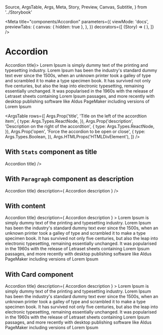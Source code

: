   Source,
  ArgsTable,
  Args,
  Meta,
  Story,
  Preview,
  Canvas,
  Subtitle,
} from '../Storybook'

<Meta
  title="components/Accordion"
  parameters={{
    viewMode: 'docs',
    previewTabs: {
      canvas: { hidden: true },
    },
  }}
  decorators={[
    (Story) => (
      <Container>
        <Story />
      </Container>
    ),
  ]}
/>

# Accordion

<Canvas withSource="open">
  <Story name="Accordion">
    <Accordion title={<Header>Accordion title</Header>}>
      Lorem Ipsum is simply dummy text of the printing and typesetting industry.
      Lorem Ipsum has been the industry's standard dummy text ever since the
      1500s, when an unknown printer took a galley of type and scrambled it to
      make a type specimen book. It has survived not only five centuries, but
      also the leap into electronic typesetting, remaining essentially
      unchanged. It was popularised in the 1960s with the release of Letraset
      sheets containing Lorem Ipsum passages, and more recently with desktop
      publishing software like Aldus PageMaker including versions of Lorem Ipsum
    </Accordion>
  </Story>
</Canvas>

<ArgsTable
  rows={[
    Args.Prop('title', 'Title on the left of the accordtion item', {
      type: Args.Types.ReactNode,
    }),
    Args.Prop('description', 'Description on the right of the accordtion', {
      type: Args.Types.ReactNode,
    }),
    Args.Prop('open', 'Force the accordion to be open or close', {
      type: Args.Types.Boolean,
    }),
    Args.HTMLProps('HTMLDivElement'),
  ]}
/>

## With `Stats` component as title

<Canvas withSource="open">
  <Story name="With stats title">
    <Accordion
      title={<Stats title="Accordion sub title">Accordion title</Stats>}
    />
  </Story>
</Canvas>

## With `Paragraph` component as description

<Canvas withSource="open">
  <Story name="With description">
    <Accordion
      title={<Stats title="Accordion sub title">Accordion title</Stats>}
      description={
        <Paragraph secondary small>
          Accordion description
        </Paragraph>
      }
    />
  </Story>
</Canvas>

<Divider size="small" />

## With content

<Canvas withSource="open">
  <Story name="With content">
    <Accordion
      title={<Stats title="Accordion sub title">Accordion title</Stats>}
      description={
        <Paragraph secondary small>
          Accordion description
        </Paragraph>
      }
    >
      Lorem Ipsum is simply dummy text of the printing and typesetting industry.
      Lorem Ipsum has been the industry's standard dummy text ever since the
      1500s, when an unknown printer took a galley of type and scrambled it to
      make a type specimen book. It has survived not only five centuries, but
      also the leap into electronic typesetting, remaining essentially
      unchanged. It was popularised in the 1960s with the release of Letraset
      sheets containing Lorem Ipsum passages, and more recently with desktop
      publishing software like Aldus PageMaker including versions of Lorem Ipsum
    </Accordion>
  </Story>
</Canvas>

<Divider size="small" />

## With Card component

<Canvas withSource="open">
  <Story name="With Card">
    <Card style={{ width: '100%' }}>
      <Card.Content>
        <Accordion
          title={<Stats title="Accordion sub title">Accordion title</Stats>}
          description={
            <Paragraph secondary small>
              Accordion description
            </Paragraph>
          }
        >
          Lorem Ipsum is simply dummy text of the printing and typesetting
          industry. Lorem Ipsum has been the industry's standard dummy text ever
          since the 1500s, when an unknown printer took a galley of type and
          scrambled it to make a type specimen book. It has survived not only
          five centuries, but also the leap into electronic typesetting,
          remaining essentially unchanged. It was popularised in the 1960s with
          the release of Letraset sheets containing Lorem Ipsum passages, and
          more recently with desktop publishing software like Aldus PageMaker
          including versions of Lorem Ipsum
        </Accordion>
      </Card.Content>
    </Card>
  </Story>
</Canvas>

<Divider size="small" />
